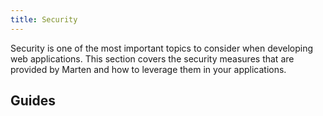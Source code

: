 ```yaml
---
title: Security
---
```



Security is one of the most important topics to consider when developing web applications. This section covers the security measures that are provided by Marten and how to leverage them in your applications.

## Guides

<div className="row">
  <article key="csrf" className="col col--6">
    <DocCard item={{type: "link", href: "./security/csrf", label: "CSRF protection", docId: "security/csrf" }} />
  </article>
</div>
